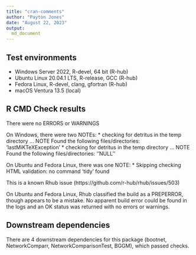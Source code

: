 ```yaml
---
title: "cran-comments"
author: "Payton Jones"
date: "August 22, 2023"
output:
  md_document
---
```


## Test environments
* Windows Server 2022, R-devel, 64 bit (R-hub)
* Ubuntu Linux 20.04.1 LTS, R-release, GCC (R-hub)
* Fedora Linux, R-devel, clang, gfortran (R-hub)
* macOS Ventura 13.5 (local)

## R CMD Check results
There were no ERRORS or WARNINGS

On Windows, there were two NOTEs:
* checking for detritus in the temp directory ... NOTE
Found the following files/directories:
  'lastMiKTeXException'
* checking for detritus in the temp directory ... NOTE
Found the following files/directories:
  ''NULL''
  
On Ubuntu and Fedora Linux, there was one NOTE:
*  Skipping checking HTML validation: no command 'tidy' found
  
This is a known Rhub issue (https://github.com/r-hub/rhub/issues/503) 

On Ubuntu and Fedora Linux, Rhub classified the build as a PREPERROR, though appears to be a mistake. No apparent build error could be found in the logs and an OK status was returned with no errors or warnings.

## Downstream dependencies
There are 4 downstream dependencies for this package (bootnet, NetworkComparr, NetworkComparisonTest, BGGM), which passed checks.
